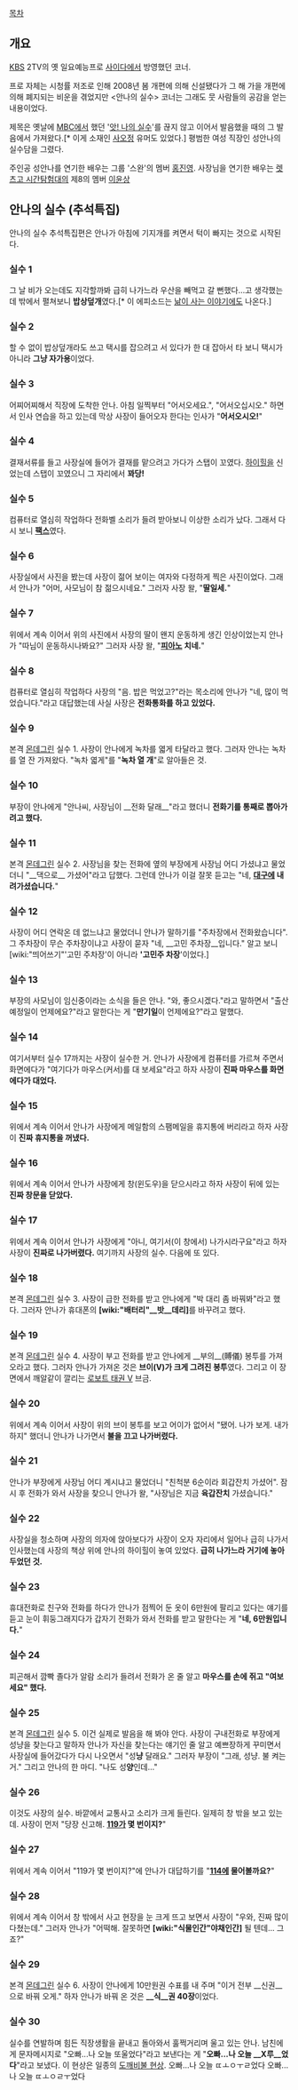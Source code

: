 [[목차]]

== 개요 ==
[[KBS]] 2TV의 옛 일요예능프로 [[사이다]]에서 방영했던 코너.

프로 자체는 시청률 저조로 인해 2008년 봄 개편에 의해 신설됐다가 그 해 가을 개편에 의해 폐지되는 비운을 겪었지만 <안나의 실수> 코너는 그래도 뭇 사람들의 공감을 얻는 내용이었다.

제목은 옛날에 [[MBC]]에서 했던 '[[앗! 나의 실수]]'를 끊지 않고 이어서 발음했을 때의 그 발음에서 가져왔다.[* 이게 소재인 [[사오정]] 유머도 있었다.] 평범한 여성 직장인 성안나의 실수담을 그렸다.

주인공 성안나를 연기한 배우는 그룹 '스완'의 멤버 [[홍진영]].
사장님을 연기한 배우는 [[렛츠고 시간탐험대]]의 제8의 멤버 [[이윤상]]

== 안나의 실수 (추석특집) ==
안나의 실수 추석특집편은 안나가 아침에 기지개를 켜면서 턱이 빠지는 것으로 시작된다.

=== 실수 1 ===
그 날 비가 오는데도 지각할까봐 급히 나가느라 우산을 빼먹고 갈 뻔했다...고 생각했는데 밖에서 펼쳐보니 '''밥상덮개'''였다.[* 이 에피소드는 [[낢이 사는 이야기]]에도 나온다.]

=== 실수 2 ===
할 수 없이 밥상덮개라도 쓰고 택시를 잡으려고 서 있다가 한 대 잡아서 타 보니 택시가 아니라 '''그냥 자가용'''이었다.

=== 실수 3 ===
어찌어찌해서 직장에 도착한 안나. 아침 일찍부터 "어서오세요.", "어서오십시오." 하면서 인사 연습을 하고 있는데 막상 사장이 들어오자 한다는 인사가
"'''어서오시오!'''"

=== 실수 4 ===
결재서류를 들고 사장실에 들어가 결재를 맡으려고 가다가 스탭이 꼬였다. [[하이힐]]을 신었는데 스탭이 꼬였으니 그 자리에서 '''꽈당!'''

=== 실수 5 ===
컴퓨터로 열심히 작업하다 전화벨 소리가 들려 받아보니 이상한 소리가 났다. 그래서 다시 보니 '''[[팩스]]'''였다.

=== 실수 6 ===
사장실에서 사진을 봤는데 사장이 젊어 보이는 여자와 다정하게 찍은 사진이었다. 그래서 안나가 "어머, 사모님이 참 젊으시네요."
그러자 사장 왈, "'''딸일세.'''"

=== 실수 7 ===
위에서 계속 이어서
위의 사진에서 사장의 딸이 왠지 운동하게 생긴 인상이었는지 안나가 "따님이 운동하시나봐요?"
그러자 사장 왈, "'''[[피아노]] 치네.'''"

=== 실수 8 ===
컴퓨터로 열심히 작업하다 사장의 "음. 밥은 먹었고?"라는 목소리에 안나가 "네, 많이 먹었습니다."라고 대답했는데 사실 사장은 '''전화통화를 하고 있었다.'''

=== 실수 9 ===
본격 [[몬데그린]] 실수 1.
사장이 안나에게 녹차를 엷게 타달라고 했다. 그러자 안나는 녹차를 열 잔 가져왔다. "녹차 엷게"를 "'''녹차 열 개'''"로 알아들은 것.

=== 실수 10 ===
부장이 안나에게 "안나씨, 사장님이 __전화 달래__"라고 했더니 '''전화기를 통째로 뽑아가려고 했다.'''

=== 실수 11 ===
본격 [[몬데그린]] 실수 2.
사장님을 찾는 전화에 옆의 부장에게 사장님 어디 가셨냐고 물었더니 "__댁으로__ 가셨어"라고 답했다. 그런데 안나가 이걸 잘못 듣고는 "네, '''[[대구]]에 내려가셨습니다.'''"

=== 실수 12 ===
사장이 어디 연락온 데 없느냐고 물었더니 안나가 말하기를 "주차장에서 전화왔습니다". 그 주차장이 무슨 주차장이냐고 사장이 묻자 "네, __고민 주차장__입니다." 알고 보니 [wiki:"띄어쓰기"'고민 주차장'이 아니라 ''''고민주 차장''''이었다.]

=== 실수 13 ===
부장의 사모님이 임신중이라는 소식을 들은 안나. "와, 좋으시겠다."라고 말하면서 "출산 예정일이 언제에요?"라고 말한다는 게 "'''만기일'''이 언제에요?"라고 말했다.

=== 실수 14 ===
여기서부터 실수 17까지는 사장이 실수한 거.
안나가 사장에게 컴퓨터를 가르쳐 주면서 화면에다가 "여기다가 마우스(커서)를 대 보세요"라고 하자 사장이 '''진짜 마우스를 화면에다가 대었다.'''

=== 실수 15 ===
위에서 계속 이어서
안나가 사장에게 메일함의 스팸메일을 휴지통에 버리라고 하자 사장이 '''진짜 휴지통을 꺼냈다.'''

=== 실수 16 ===
위에서 계속 이어서
안나가 사장에게 창(윈도우)을 닫으시라고 하자 사장이 뒤에 있는 '''진짜 창문을 닫았다.'''

=== 실수 17 ===
위에서 계속 이어서
안나가 사장에게 "아니, 여기서(이 창에서) 나가시라구요"라고 하자 사장이 '''진짜로 나가버렸다.'''
여기까지 사장의 실수. 다음에 또 있다.

=== 실수 18 ===
본격 [[몬데그린]] 실수 3.
사장이 급한 전화를 받고 안나에게 "박 대리 좀 바꿔봐"라고 했다. 그러자 안나가 휴대폰의 '''[wiki:"배터리"__밧__데리]'''를 바꾸려고 했다.

=== 실수 19 ===
본격 [[몬데그린]] 실수 4.
사장이 부고 전화를 받고 안나에게 __부의__(賻儀) 봉투를 가져오라고 했다. 그러자 안나가 가져온 것은 '''브이(V)가 크게 그려진 봉투'''였다.
그리고 이 장면에서 깨알같이 깔리는 [[로보트 태권 V]] 브금.

=== 실수 20 ===
위에서 계속 이어서
사장이 위의 브이 봉투를 보고 어이가 없어서 "됐어. 나가 보게. 내가 하지" 했더니 안나가 나가면서 '''불을 끄고 나가버렸다.'''

=== 실수 21 ===
안나가 부장에게 사장님 어디 계시냐고 물었더니 "친척분 6순이라 회갑잔치 가셨어". 잠시 후 전화가 와서 사장을 찾으니 안나가 왈, "사장님은 지금 '''육갑잔치''' 가셨습니다."

=== 실수 22 ===
사장실을 청소하며 사장의 의자에 앉아보다가 사장이 오자 자리에서 일어나 급히 나가서 인사했는데 사장의 책상 위에 안나의 하이힐이 놓여 있었다. '''급히 나가느라 거기에 놓아두었던 것.'''

=== 실수 23 ===
휴대전화로 친구와 전화를 하다가 안나가 점찍어 둔 옷이 6만원에 팔리고 있다는 얘기를 듣고 눈이 휘둥그래지다가 갑자기 전화가 와서 전화를 받고 말한다는 게 "'''네, 6만원입니다.'''"

=== 실수 24 ===
피곤해서 깜빡 졸다가 알람 소리가 들려서 전화가 온 줄 알고 '''마우스를 손에 쥐고 "여보세요" 했다.'''

=== 실수 25 ===
본격 [[몬데그린]] 실수 5.
이건 실제로 발음을 해 봐야 안다.
사장이 구내전화로 부장에게 성냥을 찾는다고 말하자 안나가 자신을 찾는다는 얘기인 줄 알고 예쁘장하게 꾸미면서 사장실에 들어갔다가 다시 나오면서 "성'''냥''' 달래요." 그러자 부장이 "그래, 성냥. 불 켜는 거." 그리고 안나의 한 마디. "나도 성'''양'''인데..."

=== 실수 26 ===
이것도 사장의 실수.
바깥에서 교통사고 소리가 크게 들린다. 일제히 창 밖을 보고 있는데. 사장이 먼저 "당장 신고해. '''[[119]]가 몇 번이지?'''"

=== 실수 27 ===
위에서 계속 이어서
"119가 몇 번이지?"에 안나가 대답하기를 "'''[[114]]에 물어볼까요?'''"

=== 실수 28 ===
위에서 계속 이어서
창 밖에서 사고 현장을 눈 크게 뜨고 보면서 사장이 "우와, 진짜 많이 다쳤는데." 그러자 안나가 "어떡해. 잘못하면 '''[wiki:"식물인간"야채인간]''' 될 텐데... 그죠?"

=== 실수 29 ===
본격 [[몬데그린]] 실수 6.
사장이 안나에게 10만원권 수표를 내 주며 "이거 전부 __신권__으로 바꿔 오게." 하자 안나가 바꿔 온 것은 '''__식__권 40장'''이었다.

=== 실수 30 ===
실수를 연발하며 힘든 직장생활을 끝내고 돌아와서 훌쩍거리며 울고 있는 안나. 남친에게 문자메시지로 "오빠...나 오늘 또울었다"라고 보낸다는 게 "'''오빠...나 오늘 __X루__었다'''"라고 보냈다.
이 현상은 일종의 [[도깨비불 현상]].
오빠...나 오늘 ㄸㅗㅇㅜㄹ었다
오빠...나 오늘 ㄸㅗㅇㄹㅜ었다
